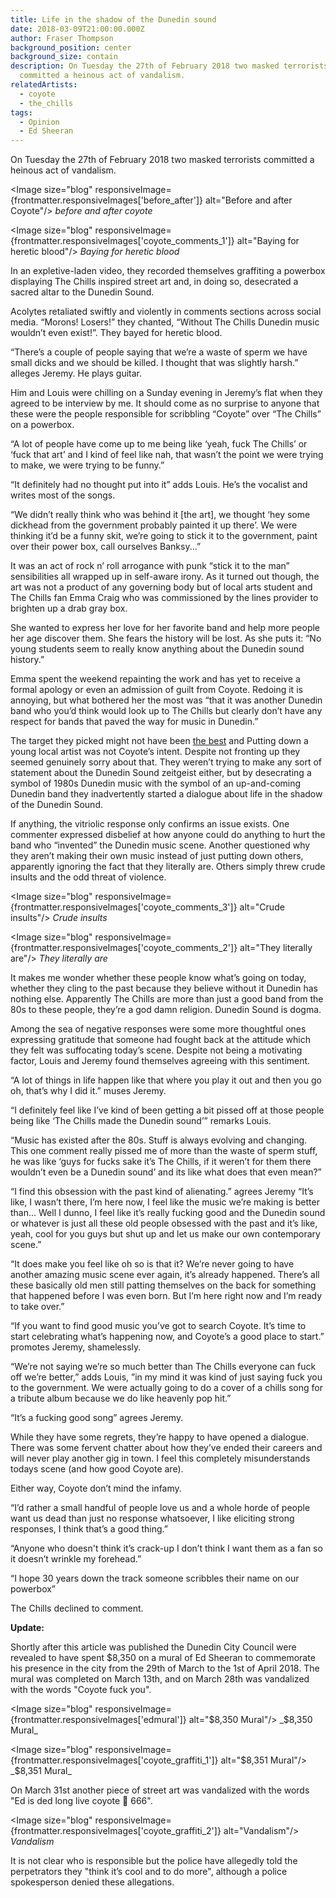 ```yaml
---
title: Life in the shadow of the Dunedin sound
date: 2018-03-09T21:00:00.000Z
author: Fraser Thompson
background_position: center
background_size: contain
description: On Tuesday the 27th of February 2018 two masked terrorists
  committed a heinous act of vandalism.
relatedArtists:
  - coyote
  - the_chills
tags:
  - Opinion
  - Ed Sheeran
---
```



On Tuesday the 27th of February 2018 two masked terrorists committed a heinous act of vandalism.

<Image size="blog" responsiveImage={frontmatter.responsiveImages['before_after']} alt="Before and after Coyote"/>
_before and after coyote_

<Image size="blog" responsiveImage={frontmatter.responsiveImages['coyote_comments_1']} alt="Baying for heretic blood"/>
_Baying for heretic blood_

In an expletive-laden video, they recorded themselves graffiting a powerbox displaying The Chills inspired street art and, in doing so, desecrated a sacred altar to the Dunedin Sound.

Acolytes retaliated swiftly and violently in comments sections across social media. “Morons! Losers!” they chanted, “Without The Chills Dunedin music wouldn’t even exist!”. They bayed for heretic blood.

“There’s a couple of people saying that we’re a waste of sperm we have small dicks and we should be killed. I thought that was slightly harsh.” alleges Jeremy. He plays guitar.

Him and Louis were chilling on a Sunday evening in Jeremy’s flat when they agreed to be interview by me. It should come as no surprise to anyone that these were the people responsible for scribbling “Coyote” over “The Chills” on a powerbox.

“A lot of people have come up to me being like ‘yeah, fuck The Chills’ or ‘fuck that art’ and I kind of feel like nah, that wasn’t the point we were trying to make, we were trying to be funny.”

“It definitely had no thought put into it” adds Louis. He’s the vocalist and writes most of the songs.

“We didn’t really think who was behind it [the art], we thought ‘hey some dickhead from the government probably painted it up there’. We were thinking it’d be a funny skit, we’re going to stick it to the government, paint over their power box, call ourselves Banksy...”

It was an act of rock n’ roll arrogance with punk “stick it to the man” sensibilities all wrapped up in self-aware irony. As it turned out though, the art was not a product of any governing body but of local arts student and The Chills fan Emma Craig who was commissioned by the lines provider to brighten up a drab gray box.

She wanted to express her love for her favorite band and help more people her age discover them. She fears the history will be lost. As she puts it: “No young students seem to really know anything about the Dunedin sound history.”

Emma spent the weekend repainting the work and has yet to receive a formal apology or even an admission of guilt from Coyote. Redoing it is annoying, but what bothered her the most was “that it was another Dunedin band who you’d think would look up to The Chills but clearly don’t have any respect for bands that paved the way for music in Dunedin.”

The target they picked might not have been [the best](https://www.odt.co.nz/news/dunedin/dunedin-painting-town-ed) and Putting down a young local artist was not Coyote’s intent. Despite not fronting up they seemed genuinely sorry about that. They weren’t trying to make any sort of statement about the Dunedin Sound zeitgeist either, but by desecrating a symbol of 1980s Dunedin music with the symbol of an up-and-coming Dunedin band they inadvertently started a dialogue about life in the shadow of the Dunedin Sound.

If anything, the vitriolic response only confirms an issue exists. One commenter expressed disbelief at how anyone could do anything to hurt the band who “invented” the Dunedin music scene. Another questioned why they aren’t making their own music instead of just putting down others, apparently ignoring the fact that they literally are. Others simply threw crude insults and the odd threat of violence.

<Image size="blog" responsiveImage={frontmatter.responsiveImages['coyote_comments_3']} alt="Crude insults"/>
_Crude insults_

<Image size="blog" responsiveImage={frontmatter.responsiveImages['coyote_comments_2']} alt="They literally are"/>
_They literally are_

It makes me wonder whether these people know what’s going on today, whether they cling to the past because they believe without it Dunedin has nothing else. Apparently The Chills are more than just a good band from the 80s to these people, they’re a god damn religion. Dunedin Sound is dogma.

Among the sea of negative responses were some more thoughtful ones expressing gratitude that someone had fought back at the attitude which they felt was suffocating today’s scene. Despite not being a motivating factor, Louis and Jeremy found themselves agreeing with this sentiment.

“A lot of things in life happen like that where you play it out and then you go oh, that’s why I did it.” muses Jeremy.

“I definitely feel like I’ve kind of been getting a bit pissed off at those people being like ‘The Chills made the Dunedin sound’” remarks Louis.

“Music has existed after the 80s. Stuff is always evolving and changing. This one comment really pissed me of more than the waste of sperm stuff, he was like ‘guys for fucks sake it’s The Chills, if it weren’t for them there wouldn’t even be a Dunedin sound’ and its like what does that even mean?”

“I find this obsession with the past kind of alienating.” agrees Jeremy “It’s like, I wasn’t there, I’m here now, I feel like the music we’re making is better than... Well I dunno, I feel like it’s really fucking good and the Dunedin sound or whatever is just all these old people obsessed with the past and it’s like, yeah, cool for you guys but shut up and let us make our own contemporary scene.”

“It does make you feel like oh so is that it? We’re never going to have another amazing music scene ever again, it’s already happened. There’s all these basically old men still patting themselves on the back for something that happened before I was even born. But I’m here right now and I’m ready to take over.”

“If you want to find good music you’ve got to search Coyote. It’s time to start celebrating what’s happening now, and Coyote’s a good place to start.” promotes Jeremy, shamelessly.

“We’re not saying we’re so much better than The Chills everyone can fuck off we’re better,” adds Louis, ”in my mind it was kind of just saying fuck you to the government. We were actually going to do a cover of a chills song for a tribute album because we do like heavenly pop hit.”

“It’s a fucking good song” agrees Jeremy.

While they have some regrets, they’re happy to have opened a dialogue. There was some fervent chatter about how they’ve ended their careers and will never play another gig in town. I feel this completely misunderstands todays scene (and how good Coyote are).

Either way, Coyote don’t mind the infamy.

“I’d rather a small handful of people love us and a whole horde of people want us dead than just no response whatsoever, I like eliciting strong responses, I think that’s a good thing.”

“Anyone who doesn't think it’s crack-up I don’t think I want them as a fan so it doesn’t wrinkle my forehead.”

“I hope 30 years down the track someone scribbles their name on our powerbox”

The Chills declined to comment.

**Update:**

Shortly after this article was published the Dunedin City Council were revealed to have spent $8,350 on a mural of Ed Sheeran to commemorate his presence in the city from the 29th of March to the 1st of April 2018. The mural was completed on March 13th, and on March 28th was vandalized with the words "Coyote fuck you".

<Image size="blog" responsiveImage={frontmatter.responsiveImages['edmural']} alt="$8,350 Mural"/>
_$8,350 Mural_

<Image size="blog" responsiveImage={frontmatter.responsiveImages['coyote_graffiti_1']} alt="$8,351 Mural"/>
_$8,351 Mural_

On March 31st another piece of street art was vandalized with the words "Ed is ded long live coyote 🤘 666".

<Image size="blog" responsiveImage={frontmatter.responsiveImages['coyote_graffiti_2']} alt="Vandalism"/>
_Vandalism_

It is not clear who is responsible but the police have allegedly told the perpetrators they "think it’s cool and to do more", although a police spokesperson denied these allegations.
